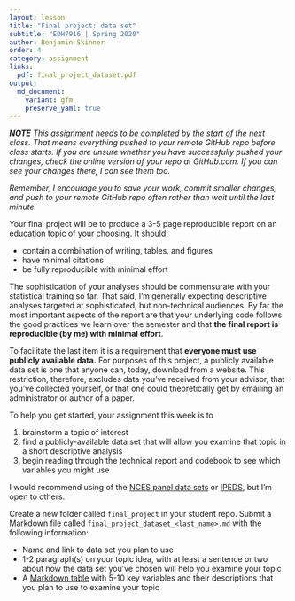 ```yaml
---
layout: lesson
title: "Final project: data set"
subtitle: "EDH7916 | Spring 2020"
author: Benjamin Skinner
order: 4
category: assignment
links:
  pdf: final_project_dataset.pdf
output:
  md_document:
    variant: gfm
    preserve_yaml: true
---
```


_**NOTE** This assignment needs to be completed by the start of the
next class. That means everything pushed to your remote GitHub repo
before class starts. If you are unsure whether you have successfully
pushed your changes, check the online version of your repo at
GitHub.com. If you can see your changes there, I can see them too._

_Remember, I encourage you to save your work,
commit smaller changes, and push to your remote GitHub repo often
rather than wait until the last minute._

Your final project will be to produce a 3-5 page reproducible report
on an education topic of your choosing. It should: 

- contain a combination of writing, tables, and figures
- have minimal citations 
- be fully reproducible with minimal effort

The sophistication of your analyses should be commensurate with your
statistical training so far. That said, I'm generally expecting
descriptive analyses targeted at sophisticated, but non-technical
audiences. By far the most important aspects of the report are that
your underlying code follows the good practices we learn over the
semester and that **the final report is reproducible (by me) with
minimal effort**.

To facilitate the last item it is a requirement that **everyone must
use publicly available data.** For purposes of this project, a publicly
available data set is one that anyone can, today, download from a
website. This restriction, therefore, excludes data you've received
from your advisor, that you've collected yourself, or that one could
theoretically get by emailing an administrator or author of a paper.

To help you get started, your assignment this week is to 

1. brainstorm a topic of interest
1. find a publicly-available data set that will allow you examine that
   topic in a short descriptive analysis
1. begin reading through the technical report and codebook to see
   which variables you might use

I would recommend using of the [NCES panel data
sets](https://nces.ed.gov/OnlineCodebook) or
[IPEDS](https://nces.ed.gov/ipeds/datacenter/login.aspx), but I'm open
to others.

Create a new folder called `final_project` in your student
repo. Submit a Markdown file called
`final_project_dataset_<last_name>.md` with the following information:


- Name and link to data set you plan to use
- 1-2 paragraph(s) on your topic idea, with at least a sentence or two
  about how the data set you've chosen will help you examine your topic
- A [Markdown
  table](https://www.markdownguide.org/extended-syntax/#tables) with
  5-10 key variables and their descriptions that you plan to use to
  examine your topic
